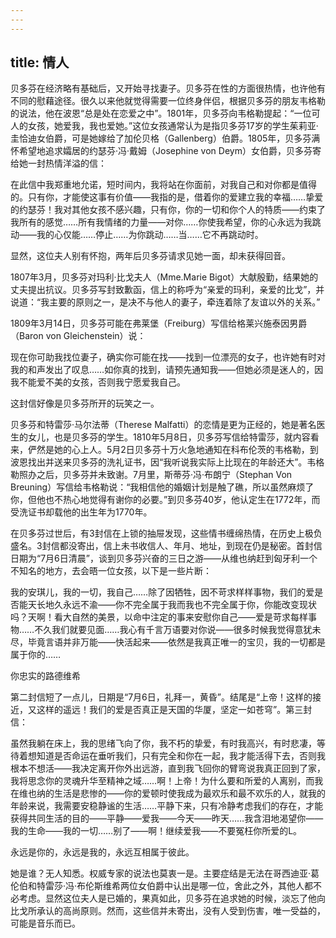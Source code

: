 ```yaml
---
---
---
```

title: 情人
---




贝多芬在经济略有基础后，又开始寻找妻子。贝多芬在性的方面很热情，也许他有不同的慰藉途径。很久以来他就觉得需要一位终身伴侣，根据贝多芬的朋友韦格勒的说法，他在波恩“总是处在恋爱之中”。1801年，贝多芬向韦格勒提起：“一位可人的女孩，她爱我，我也爱她。”这位女孩通常认为是指贝多芬17岁的学生茱莉亚·圭恰迪女伯爵，可是她嫁给了加伦贝格（Gallenberg）伯爵。1805年，贝多芬满怀希望地追求孀居的约瑟芬·冯·戴姆（Josephine von Deym）女伯爵，贝多芬寄给她一封热情洋溢的信：

在此信中我郑重地允诺，短时间内，我将站在你面前，对我自己和对你都是值得的。只有你，才能使这事有价值——我指的是，借着你的爱建立我的幸福……挚爱的约瑟芬！我对其他女孩不感兴趣，只有你，你的一切和你个人的特质——约束了我所有的感觉……所有我情绪的力量——对你……你使我希望，你的心永远为我跳动——我的心仅能……停止……为你跳动……当……它不再跳动时。



显然，这位夫人别有怀抱，两年后贝多芬请求见她一面，却未获得回音。

1807年3月，贝多芬对玛利·比戈夫人（Mme.Marie Bigot）大献殷勤，结果她的丈夫提出抗议。贝多芬写封致歉函，信上的称呼为“亲爱的玛利，亲爱的比戈”，并说道：“我主要的原则之一，是决不与他人的妻子，牵连着除了友谊以外的关系。”

1809年3月14日，贝多芬可能在弗莱堡（Freiburg）写信给格莱兴施泰因男爵（Baron von Gleichenstein）说：

现在你可助我找位妻子，确实你可能在找——找到一位漂亮的女子，也许她有时对我的和声发出了叹息……如你真的找到，请预先通知我——但她必须是迷人的，因我不能爱不美的女孩，否则我宁愿爱我自己。



这封信好像是贝多芬所开的玩笑之一。

贝多芬和特雷莎·马尔法蒂（Therese Malfatti）的恋情是更为正经的，她是著名医生的女儿，也是贝多芬的学生。1810年5月8日，贝多芬写信给特雷莎，就内容看来，俨然是她的心上人。5月2日贝多芬十万火急地通知在科布伦茨的韦格勒，到波恩找出并送来贝多芬的洗礼证书，因“我听说我实际上比现在的年龄还大”。韦格勒照办之后，贝多芬并未致谢。7月里，斯蒂芬·冯·布朗宁（Stephan Von Breuning）写信给韦格勒说：“我相信他的婚姻计划是触了礁，所以虽然麻烦了你，但他也不热心地觉得有谢你的必要。”到贝多芬40岁，他认定生在1772年，而受洗证书却载他的出生年为1770年。

在贝多芬过世后，有3封信在上锁的抽屉发现，这些情书缠绵热情，在历史上极负盛名。3封信都没寄出，信上未书收信人、年月、地址，到现在仍是秘密。首封信日期为“7月6日清晨”，谈到贝多芬兴奋的三日之游——从维也纳赶到匈牙利一个不知名的地方，去会晤一位女孩，以下是一些片断：

我的安琪儿，我的一切，我自己……除了因牺牲，因不苛求样样事物，我们的爱是否能天长地久永远不渝——你不完全属于我而我也不完全属于你，你能改变现状吗？天啊！看大自然的美景，以命中注定的事来安慰你自己——爱是苛求每样事物……不久我们就要见面……我心有千言万语要对你说——很多时候我觉得意犹未尽，毕竟言语并非万能——快活起来——依然是我真正唯一的宝贝，我的一切都是属于你的……

你忠实的路德维希



第二封信短了一点儿，日期是“7月6日，礼拜一，黄昏”。结尾是“上帝！这样的接近，又这样的遥远！我们的爱是否真正是天国的华厦，坚定一如苍穹”。第三封信：

虽然我躺在床上，我的思绪飞向了你，我不朽的挚爱，有时我高兴，有时悲凄，等待着想知道是否命运在垂听我们，只有完全和你在一起，我才能活得下去，否则我根本不想活——我决定离开你外出远游，直到我飞回你的臂弯说我真正回到了家，我将思念你的灵魂升华至精神之域……啊！上帝！为什么要和所爱的人离别，而我在维也纳的生活是悲惨的——你的爱顿时使我成为最欢乐和最不欢乐的人，就我的年龄来说，我需要安稳静谧的生活……平静下来，只有冷静考虑我们的存在，才能获得共同生活的目的——平静——爱我——今天——昨天……我含泪地渴望你——我的生命——我的一切……别了——啊！继续爱我——不要冤枉你所爱的L。

永远是你的，永远是我的，永远互相属于彼此。



她是谁？无人知悉。权威专家的说法也莫衷一是。主要症结是无法在哥西迪亚·葛伦伯和特雷莎·冯·布伦斯维希两位女伯爵中认出是哪一位，舍此之外，其他人都不必考虑。显然这位夫人是已婚的，果真如此，贝多芬在追求她的时候，淡忘了他向比戈所承认的高尚原则。然而，这些信并未寄出，没有人受到伤害，唯一受益的，可能是音乐而已。